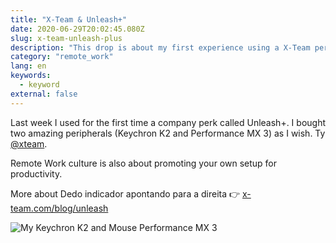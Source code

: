 ```yaml
---
title: "X-Team & Unleash+"
date: 2020-06-29T20:02:45.080Z
slug: x-team-unleash-plus
description: "This drop is about my first experience using a X-Team perk called Unleash+"
category: "remote_work"
lang: en
keywords:
  - keyword
external: false
---
```



<Drop>

Last week I used for the first time a company perk called Unleash+. I bought two amazing peripherals (Keychron K2 and Performance MX 3) as I wish. Ty [@xteam](https://twitter.com/xteam).

Remote Work culture is also about promoting your own setup for productivity.

More about Dedo indicador apontando para a direita 👉 [x-team.com/blog/unleash](https://x-team.com/blog/unleash)

![My Keychron K2 and Mouse Performance MX 3](https://pbs.twimg.com/media/EbranjbXsAIMNgA?format=jpg&name=medium)

</Drop>
